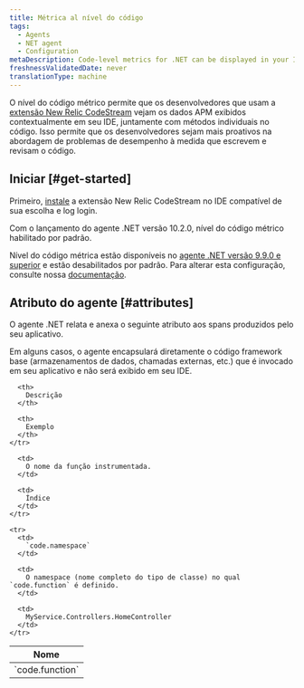 ```yaml
---
title: Métrica al nível do código
tags:
  - Agents
  - NET agent
  - Configuration
metaDescription: Code-level metrics for .NET can be displayed in your IDE using the New Relic CodeStream extension.
freshnessValidatedDate: never
translationType: machine
---
```


O nível do código métrico permite que os desenvolvedores que usam a [extensão New Relic CodeStream](/docs/codestream/observability/code-level-metrics) vejam os dados APM exibidos contextualmente em seu IDE, juntamente com métodos individuais no código. Isso permite que os desenvolvedores sejam mais proativos na abordagem de problemas de desempenho à medida que escrevem e revisam o código.

## Iniciar [#get-started]

Primeiro, [instale](/docs/codestream/start-here/install-codestream) a extensão New Relic CodeStream no IDE compatível de sua escolha e log login.

<Callout variant="important">
  Com o lançamento do agente .NET versão 10.2.0, nível do código métrico habilitado por padrão.

  Nível do código métrica estão disponíveis no [agente .NET versão 9.9.0 e superior](/docs/release-notes/agent-release-notes/net-release-notes) e estão desabilitados por padrão. Para alterar esta configuração, consulte nossa [documentação](/docs/apm/agents/net-agent/configuration/net-agent-configuration#code_level_metrics).
</Callout>

## Atributo do agente [#attributes]

O agente .NET relata e anexa o seguinte atributo aos spans produzidos pelo seu aplicativo.

<Callout variant="important">
  Em alguns casos, o agente encapsulará diretamente o código framework base (armazenamentos de dados, chamadas externas, etc.) que é invocado em seu aplicativo e não será exibido em seu IDE.
</Callout>

<table>
  <thead>
    <tr>
      <th style={{ width: "300px" }}>
        Nome
      </th>

      <th>
        Descrição
      </th>

      <th>
        Exemplo
      </th>
    </tr>
  </thead>

  <tbody>
    <tr>
      <td>
        `code.function`
      </td>

      <td>
        O nome da função instrumentada.
      </td>

      <td>
        Índice
      </td>
    </tr>

    <tr>
      <td>
        `code.namespace`
      </td>

      <td>
        O namespace (nome completo do tipo de classe) no qual `code.function` é definido.
      </td>

      <td>
        MyService.Controllers.HomeController
      </td>
    </tr>
  </tbody>
</table>